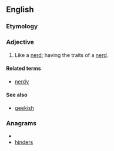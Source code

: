 ==English==

===Etymology===
{{suffix|nerd|ish}}

===Adjective===
{{en-adj}}

# Like a [[nerd]]; having the traits of a [[nerd]].

====Related terms====
* [[nerdy]]

====See also====
* [[geekish]]

===Anagrams===
* {{alphagram|dehinrs}}
* [[hinders#English|hinders]]
